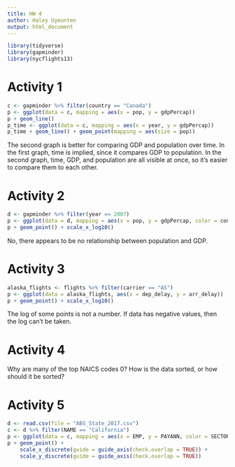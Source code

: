 ```yaml
---
title: HW 4
author: Haley Uyeunten
output: html_document
---
```


```r
library(tidyverse)
library(gapminder)
library(nycflights13)
```

# Activity 1
```r
c <- gapminder %>% filter(country == "Canada")
p <- ggplot(data = c, mapping = aes(x = pop, y = gdpPercap))
p + geom_line()
p_time <- ggplot(data = c, mapping = aes(x = year, y = gdpPercap))
p_time + geom_line() + geom_point(mapping = aes(size = pop))
```

The second graph is better for comparing GDP and population over time. In the
first graph, time is implied, since it compares GDP to population. In the
second graph, time, GDP, and population are all visible at once, so it's easier
to compare them to each other.

# Activity 2
```r
d <- gapminder %>% filter(year == 2007)
p <- ggplot(data = d, mapping = aes(x = pop, y = gdpPercap, color = continent))
p + geom_point() + scale_x_log10()
```

No, there appears to be no relationship between population and GDP.

# Activity 3
```r
alaska_flights <- flights %>% filter(carrier == "AS")
p <- ggplot(data = alaska_flights, aes(x = dep_delay, y = arr_delay))
p + geom_point() + scale_x_log10()
```

The log of some points is not a number. If data has negative values, then
the log can't be taken.

# Activity 4
Why are many of the top NAICS codes 0?
How is the data sorted, or how should it be sorted?

# Activity 5
```r
d <- read.csv(file = "ABS_State_2017.csv")
c <- d %>% filter(NAME == "California")
p <- ggplot(data = c, mapping = aes(x = EMP, y = PAYANN, color = SECTOR))
p + geom_point() +
    scale_x_discrete(guide = guide_axis(check.overlap = TRUE)) +
    scale_y_discrete(guide = guide_axis(check.overlap = TRUE))
```